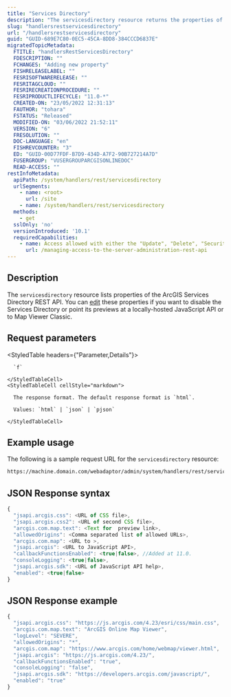 ```yaml
---
title: "Services Directory"
description: "The servicesdirectory resource returns the properties of the services directory."
slug: "handlersrestservicesdirectory"
url: "/handlersrestservicesdirectory"
guid: "GUID-689E7C80-0EC5-45CA-8DD8-384CCCD6837E"
migratedTopicMetadata:
  FTITLE: "handlersRestServicesDirectory"
  FDESCRIPTION: ""
  FCHANGES: "Adding new property"
  FISHRELEASELABEL: ""
  FESRISOFTWARERELEASE: ""
  FESRITAGCLOUD: ""
  FESRIRECREATIONPROCEDURE: ""
  FESRIPRODUCTLIFECYCLE: "11.0-*"
  CREATED-ON: "23/05/2022 12:31:13"
  FAUTHOR: "tohara"
  FSTATUS: "Released"
  MODIFIED-ON: "03/06/2022 21:52:11"
  VERSION: "6"
  FRESOLUTION: ""
  DOC-LANGUAGE: "en"
  FISHREVCOUNTER: "3"
  ED: "GUID-00D77FDF-B7D9-434D-A7F2-90B727214A7D"
  FUSERGROUP: "VUSERGROUPARCGISONLINEDOC"
  READ-ACCESS: ""
restInfoMetadata:
  apiPath: /system/handlers/rest/servicesdirectory
  urlSegments:
    - name: <root>
      url: /site
    - name: /system/handlers/rest/servicesdirectory
  methods:
    - get
  sslOnly: 'no'
  versionIntroduced: '10.1'
  requiredCapabilities:
    - name: Access allowed with either the "Update", "Delete", "Security and Infrastructure", or "Servers" privileges
      url: /managing-access-to-the-server-administration-rest-api
---
```


## Description

The `servicesdirectory` resource lists properties of the ArcGIS Services Directory REST API. You can [edit](/handlersrestservicesdirectoryedit) these properties if you want to disable the Services Directory or point its previews at a locally-hosted JavaScript API or to Map Viewer Classic.


##  Request parameters

<StyledTable headers={"Parameter,Details"}>
  <StyledTableRow>
    <StyledTableCell cellStyle="markdown">

      `f` 

    </StyledTableCell>
    <StyledTableCell cellStyle="markdown">

      The response format. The default response format is `html`.

      Values: `html` | `json` | `pjson`

    </StyledTableCell>
  </StyledTableRow>
</StyledTable>


## Example usage

The following is a sample request URL for the `servicesdirectory` resource:

```markdown
https://machine.domain.com/webadaptor/admin/system/handlers/rest/servicesdirectory?f=pjson
```

## JSON Response syntax

```javascript
{
  "jsapi.arcgis.css": <URL of CSS file>,
  "jsapi.arcgis.css2": <URL of second CSS file>,
  "arcgis.com.map.text": <Text for  preview link>,
  "allowedOrigins": <Comma separated list of allowed URLs>,
  "arcgis.com.map": <URL to >,
  "jsapi.arcgis": <URL to JavaScript API>,
  "callbackFunctionsEnabled": <true|false>, //Added at 11.0.
  "consoleLogging": <true|false>,
  "jsapi.arcgis.sdk": <URL of JavaScript API help>,
  "enabled": <true|false>
}
```

## JSON Response example

```javascript
{
  "jsapi.arcgis.css": "https://js.arcgis.com/4.23/esri/css/main.css",
  "arcgis.com.map.text": "ArcGIS Online Map Viewer",
  "logLevel": "SEVERE",
  "allowedOrigins": "*",
  "arcgis.com.map": "https://www.arcgis.com/home/webmap/viewer.html",
  "jsapi.arcgis": "https://js.arcgis.com/4.23/",
  "callbackFunctionsEnabled": "true",
  "consoleLogging": "false",
  "jsapi.arcgis.sdk": "https://developers.arcgis.com/javascript/",
  "enabled": "true"
}
```